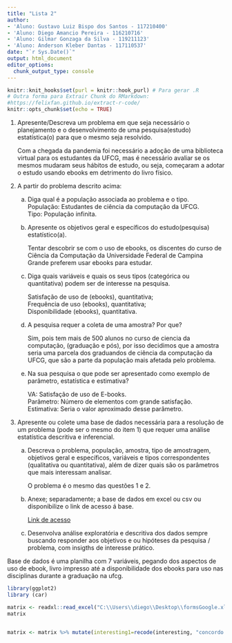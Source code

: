 ```yaml
---
title: "Lista 2"
author: 
- 'Aluno: Gustavo Luiz Bispo dos Santos - 117210400'
- 'Aluno: Diego Amancio Pereira - 116210716'
- 'Aluno: Gilmar Gonzaga da Silva - 119211123'
- 'Aluno: Anderson Kleber Dantas - 117110537'
date: "`r Sys.Date()`"
output: html_document
editor_options: 
  chunk_output_type: console
---
```


```r
knitr::knit_hooks$set(purl = knitr::hook_purl) # Para gerar .R
# Outra forma para Extrair Chunk do RMarkdown:
#https://felixfan.github.io/extract-r-code/
knitr::opts_chunk$set(echo = TRUE)
```

1) Apresente/Descreva um problema em que seja necessário o planejamento e o desenvolvimento de uma pesquisa(estudo) estatística(o) para que o mesmo seja resolvido.  

    Com a chegada da pandemia foi necessário a adoção de uma biblioteca virtual para os   estudantes da UFCG, mas é necessário avaliar se os mesmos mudaram seus hábitos de estudo, ou seja, começaram a adotar o estudo usando ebooks em detrimento do livro físico.

2) A partir do problema descrito acima:

    a) Diga qual é a população associada ao problema e o tipo.  
        População: Estudantes de ciência da computação da UFCG.  
        Tipo: População infinita.
        
    b) Apresente os objetivos geral e específicos do estudo(pesquisa) estatístico(a).  

        Tentar descobrir se com o uso de ebooks, os discentes do curso de Ciência da Computação da Universidade Federal de Campina Grande preferem usar ebooks para estudar.

    c) Diga quais variáveis e quais os seus tipos (categórica ou quantitativa) podem ser de interesse na pesquisa.

        Satisfação de uso de (ebooks), quantitativa;  
        Frequência de uso (ebooks), quantitativa;  
        Disponibilidade (ebooks), quantitativa.

    d) A pesquisa requer a coleta de uma amostra? Por que?  
    
        Sim, pois tem mais de 500 alunos no curso de ciencia da computação, (graduação e pós), por isso decidimos que a amostra seria uma parcela dos graduandos de ciência da computação da UFCG, que são a parte da população mais afetada pelo problema.

    e) Na sua pesquisa o que pode ser apresentado como exemplo de parâmetro, estatística e estimativa?

        VA: Satisfação de uso de E-books.  
        Parâmetro: Número de elementos com grande satisfação.  
        Estimativa: Seria o valor aproximado desse parâmetro.  

3) Apresente ou colete uma base de dados necessária para a resolução de um problema (pode ser o mesmo do item 1) que requer uma análise estatística descritiva e inferencial.

    a) Descreva o problema, população, amostra, tipo de amostragem, objetivos geral e específicos, variáveis e tipos correspondentes (qualitativa ou quantitativa), além de dizer quais são os parâmetros que mais interessam analisar.
    
        O problema é o mesmo das questões 1 e 2.
    b) Anexe; separadamente; a base de dados em excel ou csv ou disponibilize o link de acesso á base.
    
        [Link de acesso](https://docs.google.com/spreadsheets/d/1jRjWfcmxZGpSc55HqNKGVJooyXhJxOIiTrBUHxU25I0/edit?usp=sharing)
    c) Desenvolva análise exploratória e descritiva dos dados sempre buscando responder aos objetivos e ou hipóteses da pesquisa / problema, com insigths de interesse prático.

Base de dados é uma planilha com 7 variáveis, pegando dos aspectos de uso de ebook, livro impresso até a disponibilidade dos ebooks para uso nas disciplinas durante a graduação na ufcg. 
```r
library(ggplot2)
library (car)

matrix <- readxl::read_excel("C:\\Users\\diego\\Desktop\\formsGoogle.xlsx", sheet = 1)
matrix


matrix <- matrix %>% mutate(interesting1=recode(interesting, "concordo totalmente." = 1))
 
```
